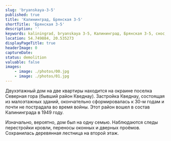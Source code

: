 ```yaml
---
slug: 'bryanskaya-3-5'
published: true
title: 'Калининград, Брянская 3-5'
shortTitle: 'Брянская 3-5'
description: ''
keywords: kaliningrad, bryanskaya 3-5, Калининград, Брянская 3-5, снос, аварийный жилфонд
location: 54.749884, 20.535273
displayPageTitle: true
headerImage: 0
captureDate:
status: demolition
valuable: false
images:
    - image: ./photos/00.jpg
    - image: ./photos/01.jpg
---
```



<Container>

<ImageGallery
    images={props.pageContext.frontmatter.images}
    marginTop="3rem"
    marginBottom="3rem"
/>

Двухэтажный дом на две квартиры находится на окраине поселка Северная гора (бывший район Кведнау). Застройка Кведнау, состоящая из малоэтажных зданий, окончательно сформировалась к 30-м годам и почти не пострадала во время войны. Этот район вошел в состав Калининграда в 1949 году.

Изначально, вероятно, дом был на одну семью. Наблюдаются следы перестройки кровли, переносы оконных и дверных проёмов. Сохранилась деревянная лестница на второй этаж.

</Container>

<Map location={props.pageContext.frontmatter.location} marginTop="3rem" />

